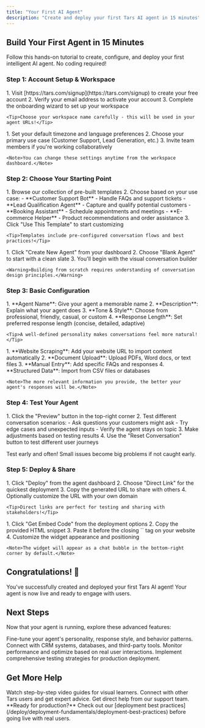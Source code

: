 ```yaml
---
title: "Your First AI Agent"
description: "Create and deploy your first Tars AI agent in 15 minutes"
---
```


## Build Your First Agent in 15 Minutes

Follow this hands-on tutorial to create, configure, and deploy your first intelligent AI agent. No coding required!

### Step 1: Account Setup & Workspace

<AccordionGroup>
  <Accordion icon="user-plus" title="Create your Tars account">
    1. Visit [https://tars.com/signup](https://tars.com/signup) to create your free account
    2. Verify your email address to activate your account
    3. Complete the onboarding wizard to set up your workspace
    
    <Tip>Choose your workspace name carefully - this will be used in your agent URLs!</Tip>
  </Accordion>
  <Accordion icon="settings" title="Configure workspace settings">
    1. Set your default timezone and language preferences
    2. Choose your primary use case (Customer Support, Lead Generation, etc.)
    3. Invite team members if you're working collaboratively
    
    <Note>You can change these settings anytime from the workspace dashboard.</Note>
  </Accordion>
</AccordionGroup>

### Step 2: Choose Your Starting Point

<AccordionGroup>
  <Accordion icon="template" title="Select a template (Recommended)">
    1. Browse our collection of pre-built templates
    2. Choose based on your use case:
       - **Customer Support Bot** - Handle FAQs and support tickets
       - **Lead Qualification Agent** - Capture and qualify potential customers
       - **Booking Assistant** - Schedule appointments and meetings
       - **E-commerce Helper** - Product recommendations and order assistance
    3. Click "Use This Template" to start customizing
    
    <Tip>Templates include pre-configured conversation flows and best practices!</Tip>
  </Accordion>
  <Accordion icon="hammer" title="Build from scratch (Advanced)">
    1. Click "Create New Agent" from your dashboard
    2. Choose "Blank Agent" to start with a clean slate
    3. You'll begin with the visual conversation builder
    
    <Warning>Building from scratch requires understanding of conversation design principles.</Warning>
  </Accordion>
</AccordionGroup>

### Step 3: Basic Configuration

<AccordionGroup>
<Accordion icon="robot" title="Set agent personality and behavior">
    1. **Agent Name**: Give your agent a memorable name
    2. **Description**: Explain what your agent does
    3. **Tone & Style**: Choose from professional, friendly, casual, or custom
    4. **Response Length**: Set preferred response length (concise, detailed, adaptive)
    
    <Tip>A well-defined personality makes conversations feel more natural!</Tip>
  </Accordion>
  <Accordion icon="brain" title="Connect knowledge sources">
    1. **Website Scraping**: Add your website URL to import content automatically
    2. **Document Upload**: Upload PDFs, Word docs, or text files
    3. **Manual Entry**: Add specific FAQs and responses
    4. **Structured Data**: Import from CSV files or databases
    
    <Note>The more relevant information you provide, the better your agent's responses will be.</Note>
  </Accordion>
</AccordionGroup>

### Step 4: Test Your Agent

<Accordion icon="flask" title="Test in real-time preview">
  1. Click the "Preview" button in the top-right corner
  2. Test different conversation scenarios:
     - Ask questions your customers might ask
     - Try edge cases and unexpected inputs
     - Verify the agent stays on topic
  3. Make adjustments based on testing results
  4. Use the "Reset Conversation" button to test different user journeys
  
  <Tip>Test early and often! Small issues become big problems if not caught early.</Tip>
</Accordion>

### Step 5: Deploy & Share

<AccordionGroup>
  <Accordion icon="link" title="Get your agent link">
    1. Click "Deploy" from the agent dashboard
    2. Choose "Direct Link" for the quickest deployment
    3. Copy the generated URL to share with others
    4. Optionally customize the URL with your own domain
    
    <Tip>Direct links are perfect for testing and sharing with stakeholders!</Tip>
  </Accordion>
  <Accordion icon="code" title="Embed on your website">
    1. Click "Get Embed Code" from the deployment options
    2. Copy the provided HTML snippet
    3. Paste it before the closing `</body>` tag on your website
    4. Customize the widget appearance and positioning
    
    <Note>The widget will appear as a chat bubble in the bottom-right corner by default.</Note>
  </Accordion>
</AccordionGroup>

## Congratulations! 🎉

You've successfully created and deployed your first Tars AI agent! Your agent is now live and ready to engage with users.

## Next Steps

Now that your agent is running, explore these advanced features:

<CardGroup cols={2}>

<Card title="Advanced AI Configuration" icon="brain" href="/ai-agents/agent-configuration/personality-settings">
  Fine-tune your agent's personality, response style, and behavior patterns.
</Card>

<Card title="Integration Setup" icon="plug" href="/tools-integration/tools-fundamentals/what-are-tools">
  Connect with CRM systems, databases, and third-party tools.
</Card>

<Card title="Analytics & Optimization" icon="chart-line" href="/analyze/analytics-fundamentals/analytics-importance">
  Monitor performance and optimize based on real user interactions.
</Card>

<Card title="Advanced Testing" icon="vial" href="/test/testing-fundamentals/testing-importance">
  Implement comprehensive testing strategies for production deployment.
</Card>

</CardGroup>

## Get More Help

<Columns cols={3}>
  <Card title="Video Tutorials" icon="play" href="/getting-help/video-tutorials">
    Watch step-by-step video guides for visual learners.
  </Card>
  <Card title="Community Forum" icon="users" href="/getting-help/community-forum">
    Connect with other Tars users and get expert advice.
  </Card>
  <Card title="Support Center" icon="life-ring" href="/community-support/contact-support">
    Get direct help from our support team.
  </Card>
</Columns>

<Note>
  **Ready for production?** Check out our [deployment best practices](/deploy/deployment-fundamentals/deployment-best-practices) before going live with real users.
</Note>
